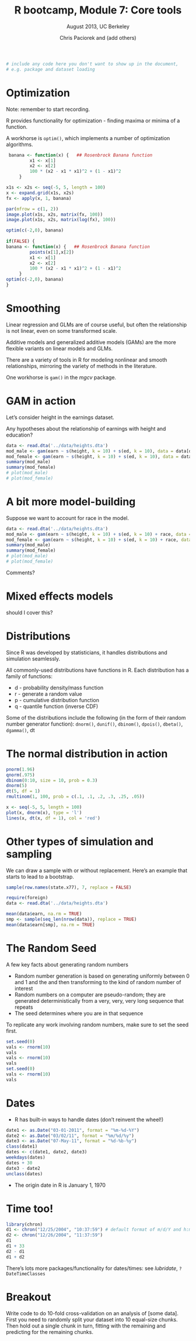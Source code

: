 % R bootcamp, Module 7: Core tools
% August 2013, UC Berkeley
% Chris Paciorek and (add others)

```r
# include any code here you don't want to show up in the document,
# e.g. package and dataset loading
```

# Optimization

Note: remember to start recording.

R provides functionality for optimization - finding maxima or minima of a function. 

A workhorse is `optim()`, which implements a number of optimization algorithms. 

```r
 banana <- function(x) {   ## Rosenbrock Banana function
         x1 <- x[1]
         x2 <- x[2]
         100 * (x2 - x1 * x1)^2 + (1 - x1)^2
     }

x1s <- x2s <- seq(-5, 5, length = 100)
x <- expand.grid(x1s, x2s)
fx <- apply(x, 1, banana)

par(mfrow = c(1, 2))
image.plot(x1s, x2s, matrix(fx, 100))
image.plot(x1s, x2s, matrix(log(fx), 100))

optim(c(-2,0), banana)
 
if(FALSE) {
banana <- function(x) {   ## Rosenbrock Banana function
         points(x[1],x[2])
         x1 <- x[1]
         x2 <- x[2]
         100 * (x2 - x1 * x1)^2 + (1 - x1)^2
     }
optim(c(-2,0), banana)
}
```

# Smoothing

Linear regression and GLMs are of course useful, but often the relationship is not linear, even on some transformed scale.

Additive models and generalized additive models (GAMs) are the more flexible variants on linear models and GLMs.

There are a variety of tools in R for modeling nonlinear and smooth relationships, mirroring the variety of methods in the literature.

One workhorse is `gam()` in the *mgcv* package.

# GAM in action

Let's consider height in the earnings dataset.

Any hypotheses about the relationship of earnings with height and education?

```r
data <- read.dta('../data/heights.dta')
mod_male <- gam(earn ~ s(height, k = 10) + s(ed, k = 10), data = data[data$sex == 1,])
mod_female <- gam(earn ~ s(height, k = 10) + s(ed, k = 10), data = data[data$sex == 2,])
summary(mod_male)
summary(mod_female)
# plot(mod_male)
# plot(mod_female)
```

# A bit more model-building 

Suppose we want to account for race in the model.

```r
data <- read.dta('../data/heights.dta')
mod_male <- gam(earn ~ s(height, k = 10) + s(ed, k = 10) + race, data = data[data$sex == 1,])
mod_female <- gam(earn ~ s(height, k = 10) + s(ed, k = 10) + race, data = data[data$sex == 2,])
summary(mod_male)
summary(mod_female)
# plot(mod_male)
# plot(mod_female)
```

Comments? 


# Mixed effects models

should I cover this?

# Distributions
Since R was developed by statisticians, it handles distributions and simulation seamlessly.

All commonly-used distributions have functions in R. Each distribution has a family of functions: 

* d - probability density/mass function
* r - generate a random value 
* p - cumulative distribution function
* q - quantile function (inverse CDF)

Some of the distributions include the following (in the form of their random number generator function): `dnorm()`, `dunif()`, `dbinom()`, `dpois()`, `dbeta()`, `dgamma()`, dt

# The normal distribution in action

```r
pnorm(1.96)
qnorm(.975)
dbinom(0:10, size = 10, prob = 0.3)
dnorm(5)
dt(5, df = 1)
rmultinom(1, 100, prob = c(.1, .1, .2, .3, .25, .05)) 

x <- seq(-5, 5, length = 100)
plot(x, dnorm(x), type = 'l')
lines(x, dt(x, df = 1), col = 'red')
```

# Other types of simulation and sampling

We can draw a sample with or without replacement. Here's an example that starts to lead to a bootstrap.

```r
sample(row.names(state.x77), 7, replace = FALSE)

require(foreign)
data <- read.dta('../data/heights.dta')

mean(data$earn, na.rm = TRUE)
smp <- sample(seq_len(nrow(data)), replace = TRUE)
mean(data$earn[smp], na.rm = TRUE)
```

# The Random Seed

A few key facts about generating random numbers

* Random number generation is based on generating uniformly between 0 and 1 and the and then transforming to the kind of random number of interest
* Random numbers on a computer are pseudo-random; they are generated deterministically from a very, very, very long sequence that repeats
* The seed determines where you are in that sequence

To replicate any work involving random numbers, make sure to set the seed first.

```r
set.seed(0)
vals <- rnorm(10)
vals
vals <- rnorm(10)
vals
set.seed(0)
vals <- rnorm(10)
vals
```

# Dates
- R has built-in ways to handle dates (don't reinvent the wheel!) 

```r
date1 <- as.Date("03-01-2011", format = "%m-%d-%Y")
date2 <- as.Date("03/02/11", format = "%m/%d/%y")
date3 <- as.Date("07-May-11", format = "%d-%b-%y")
class(date1)
dates <- c(date1, date2, date3)
weekdays(dates)
dates + 30
date3 - date2
unclass(dates)
```
- The origin date in R is January 1, 1970


# Time too!

```r
library(chron)
d1 <- chron("12/25/2004", "10:37:59") # default format of m/d/Y and h:m:s
d2 <- chron("12/26/2004", "11:37:59")
d1
d1 + 33
d2 - d1
d1 + d2
```

There's lots more packages/functionality for dates/times: see *lubridate*, `?DateTimeClasses`
 
# Breakout 

Write code to do 10-fold cross-validation on an analysis of [some data]. First you need to randomly split your dataset into 10 equal-size chunks. Then hold out a single chunk in turn, fitting with the remaining and predicting for the remaining chunks.
